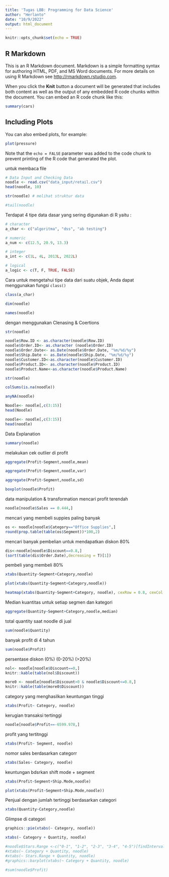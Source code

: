 ---
title: 'Tugas LBB: Programming for Data Science'
author: "Herlanto"
date: "10/9/2022"
output: html_document
---

```{r setup, include=FALSE}
knitr::opts_chunk$set(echo = TRUE)
```

## R Markdown

This is an R Markdown document. Markdown is a simple formatting syntax for authoring HTML, PDF, and MS Word documents. For more details on using R Markdown see <http://rmarkdown.rstudio.com>.

When you click the **Knit** button a document will be generated that includes both content as well as the output of any embedded R code chunks within the document. You can embed an R code chunk like this:

```{r cars}
summary(cars)
```

## Including Plots

You can also embed plots, for example:

```{r pressure, echo=FALSE}
plot(pressure)
```

Note that the `echo = FALSE` parameter was added to the code chunk to prevent printing of the R code that generated the plot.

untuk membaca file
```{r}
# Data Input and Checking Data
noodle <- read.csv("data_input/retail.csv")
head(noodle, 10)
```
```{r}
str(noodle) # melihat struktur data
```
```{r}
#tail(noodle)
```
Terdapat 4 tipe data dasar yang sering digunakan di R yaitu : 

```{r}
# character
a_char <- c("algoritma", "dss", "ab testing")

# numeric
a_num <- c(12.5, 20.9, 13.3)

# integer
a_int <- c(1L, 4L, 2013L, 2022L)

# logical
a_logic <- c(T, F, TRUE, FALSE)

```

Cara untuk mengetahui tipe data dari suatu objek, Anda dapat menggunakan fungsi `class()`
```{r}
class(a_char)
```
```{r}
dim(noodle)
```
```{r}
names(noodle)
```

dengan menggunakan Clenasing & Coertions
```{r}
str(noodle)
```
```{r}
noodle$Row.ID <- as.character(noodle$Row.ID)
noodle$Order.ID<- as.character (noodle$Order.ID)
noodle$Order.Date<- as.Date(noodle$Order.Date, "%m/%d/%y")
noodle$Ship.Date <- as.Date(noodle$Ship.Date, "%m/%d/%y")
noodle$Customer.ID<-as.character(noodle$Customer.ID)
noodle$Product.ID<- as.character(noodle$Product.ID)
noodle$Product.Name<-as.character(noodle$Product.Name)

str(noodle)
```
```{r}
colSums(is.na(noodle))
```

```{r}
anyNA(noodle)
```

```{r}
Noodle<- noodle[,c(3:15)]
head(Noodle)
```
```{r}
noodle<- noodle[,c(3:15)]
head(noodle)
```

Data Explanation

```{r}
summary(noodle)
```

melakukan cek outlier di profit
```{r}
aggregate(Profit~Segment,noodle,mean)
```


```{r}
aggregate(Profit~Segment,noodle,var)
```



```{r}
aggregate(Profit~Segment,noodle,sd)
```



```{r}
boxplot(noodle$Profit)
```



data manipulation & transformation
mencari profit terendah
```{r}
noodle[noodle$Sales == 0.444,]
```


mencari yang membeli suppies paling banyak
```{r}
os <- noodle[noodle$Category=="Office Supplies",]
round(prop.table(table(os$Segment))*100,2)
```

mencari banyak pembelian untuk mendapatkan diskon 80%
```{r}
dis<-noodle[noodle$Discount==0.8,]
(sort(table(dis$Order.Date),decreasing = T)[1])
```

pembeli yang membeli 80%
```{r}
xtabs(Quantity~Segment+Category,noodle)
```


```{r}
plot(xtabs(Quantity~Segment+Category,noodle))
```

```{r}
heatmap(xtabs(Quantity~Segment+Category, noodle), cexRow = 0.8, cexCol = 0.8, scale = "column", Colv = NA, Rowv = NA)
```

Median kuantitas untuk setiap segmen dan kategori
```{r}
aggregate(Quantity~Segment+Category,noodle,median)
```
total quantity saat noodle di jual
```{r}
sum(noodle$Quantity)
```

banyak profit di 4 tahun
```{r}
sum(noodle$Profit)
```

persentase diskon (0%) (0-20%) (>20%)
```{r}
nol<- noodle[noodle$Discount==0,]
knitr::kable(table(nol$Discount))
```


```{r}
more0 <- noodle[noodle$Discount>0 & noodle$Discount<=0.8,]
knitr::kable(table(more0$Discount))
```

category yang menghasilkan keuntungan tinggi
```{r}
xtabs(Profit~ Category, noodle)
```

kerugian transaksi tertinggi
```{r}
noodle[noodle$Profit==-6599.978,]
```


profit yang tertitnggi 
```{r}
xtabs(Profit~ Segment, noodle)
```

nomor sales berdasarkan categorr
```{r}
xtabs(Sales~ Category, noodle)
```

keuntungan bdsrkan shift mode + segment
```{r}
xtabs(Profit~Segment+Ship.Mode,noodle)
```

```{r}
plot(xtabs(Profit~Segment+Ship.Mode,noodle))
```

Penjual dengan jumlah tertinggi berdasarkan categori
```{r}
xtabs(Quantity~Category,noodle)
```


Glimpse di categori
```{r}
graphics::pie(xtabs(~ Category, noodle))
```

```{r}
xtabs(~ Category + Quantity, noodle)
```

```{r}
#noodle$Stars.Range <-c("0-1", "1-2", "2-3", "3-4", "4-5")[findInterval(as.numeric(as.character(noodle$Stars)) , c(0, 1, 2, 3, 4, Inf) )]
#xtabs(~ Category + Quantity, noodle)
#xtabs(~ Stars.Range + Quantity, noodle)
#graphics::barplot(xtabs(~ Category + Quantity, noodle)
```


```{r}
#sum(noodle$Profit)
```